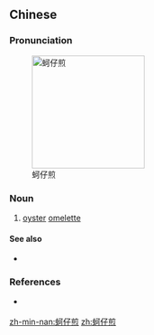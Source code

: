 ==Chinese==
{{zh-forms|type=21|alt=蠔仔煎}}
{{wikipedia|lang=zh}}

===Pronunciation===
{{zh-pron
|m=kèzǐjiān,ézǐjiān,tl2=y,2tl2=y,2nb=Taiwan
|c=ho4 zai2 zin1
|mn=ô-仔-chian
|cat=n
}}

[[File:Billyfoodoysteromelette.jpg|thumb|200px|蚵仔煎]]

===Noun===
{{zh-noun}}

# [[oyster]] [[omelette]] {{gloss|local delicacy in Southern Fujian and Taiwan}}

====See also====
* {{zh-l|蠣餅}}

===References===
* {{qualifier|Min Nan}} {{thcwd|7847}}

[[zh-min-nan:蚵仔煎]]
[[zh:蚵仔煎]]